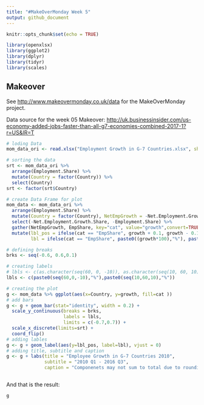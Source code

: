 ```yaml
---
title: "#MakeOverMonday Week 5"
output: github_document
---
```


```r
knitr::opts_chunk$set(echo = TRUE)

library(openxlsx)
library(ggplot2)
library(dplyr)
library(tidyr)
library(scales)
```

## Makeover

See <http://www.makeovermonday.co.uk/data> for the MakeOverMonday project.

Data source for the week 05 Makeover: <http://uk.businessinsider.com/us-economy-added-jobs-faster-than-all-g7-economies-combined-2017-1?r=US&IR=T>




```r

# loding Data
mom_data_ori <- read.xlsx("Employment Growth in G-7 Countries.xlsx", sheet = 1)

# sorting the data
srt <- mom_data_ori %>% 
  arrange(Employment.Share) %>% 
  mutate(Country = factor(Country)) %>% 
  select(Country)
srt <- factor(srt$Country)

# create Data Frame for plot
mom_data <- mom_data_ori %>% 
  arrange(Employment.Share) %>% 
  mutate(Country = factor(Country), NetEmpGrowth = -Net.Employment.Growth.Share, EmpShare= Employment.Share) %>%
  select(-Net.Employment.Growth.Share, -Employment.Share) %>% 
  gather(NetEmpGrowth, EmpShare, key="cat", value="growth",convert=TRUE) %>% 
  mutate(lbl_pos = ifelse(cat == "EmpShare", growth + 0.1, growth - 0.1), 
         lbl = ifelse(cat == "EmpShare", paste0((growth*100),"%"), paste0((growth*-100),"%"))) 

# defining breaks
brks <- seq(-0.6, 0.6,0.1)

# creating labels
# lbls <- c(as.character(seq(60, 0, -10)), as.character(seq(10, 60, 10)))
lbls <- c(paste0(seq(60,0,-10),"%"),paste0(seq(10,60,10),"%"))

# creating the plot
g <- mom_data %>% ggplot(aes(x=Country, y=growth, fill=cat ))
# add bars
g <- g + geom_bar(stat="identity", width = 0.2) +
  scale_y_continuous(breaks = brks,
                     labels = lbls,
                     limits = c(-0.7,0.7)) + 
  scale_x_discrete(limits=srt) +
  coord_flip()
# adding lables
g <- g + geom_label(aes(y=lbl_pos, label=lbl), vjust = 0)
# adding title, subtitle and caption
g <- g + labs(title = "Employee Growth in G-7 Countries 2010", 
              subtitle = "2010 Q1 - 2016 Q3",
              caption = "Componenets may not sum to total due to rounding\n Source: Org for Economics") 



```

And that is the result:

```r
g
```

